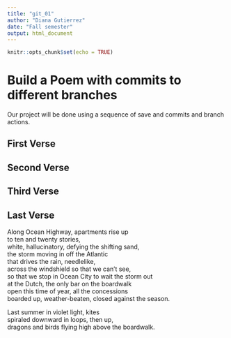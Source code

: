 ```yaml
---
title: "git_01"
author: "Diana Gutierrez"
date: "Fall semester"
output: html_document
---
```


```r
knitr::opts_chunk$set(echo = TRUE)
```
# Build a Poem with commits to different branches
Our project will be done using a sequence of save and commits and branch actions.
<!-- Do not modify or change any text in "!--" bracketed areas such as this --- these are instructions to
you, if you change any of this the git program will notice it and compromise your git merging strategy !-->

## First Verse 
<!--Put the first five lines of a poem by Lewis Carrol in this section!-->

## Second Verse
<!--Put the first five lines of a poem by Robert Frost here!-->

## Third Verse
<!--Put the first two verses of The Walrus and the Carpenter here!--> 


## Last Verse
<!--Put a short poem of your choice 8-20 lines,here!-->


Along Ocean Highway, apartments rise up  
to ten and twenty stories,  
white, hallucinatory, defying the shifting sand,  
the storm moving in off the Atlantic  
that drives the rain, needlelike,  
across the windshield so that we can’t see,  
so that we stop in Ocean City to wait the storm out  
at the Dutch, the only bar on the boardwalk  
open this time of year, all the concessions  
boarded up, weather-beaten, closed against the season.  

Last summer in violet light, kites  
spiraled downward in loops, then up,  
dragons and birds flying high above the boardwalk.  

